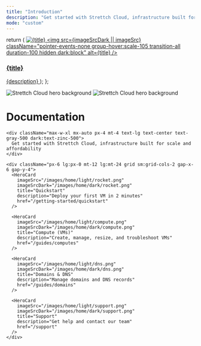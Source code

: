 ```yaml
---
title: "Introduction"
description: "Get started with Strettch Cloud, infrastructure built for scale and affordability"
mode: "custom"
---
```


  return (
    <a className="group cursor-pointer pb-8" href={href}>
      <img
        src={imageSrc}
        className="pointer-events-none group-hover:scale-105 transition-all duration-100 block dark:hidden"
        alt={title}
      />
      <img
        src={imageSrcDark || imageSrc}
        className="pointer-events-none group-hover:scale-105 transition-all duration-100 hidden dark:block"
        alt={title}
      />
      <h3 className="mt-5 text-gray-900 dark:text-zinc-50 font-medium">
        {title}
      </h3>
      <span className="mt-1.5">{description}</span>
    </a>
  );
};

<div className="relative">
  <div className="absolute top-0 left-0 right-0">
    <img
      src="/images/home/light/docs-hero-bg.png"
      className="pointer-events-none block dark:hidden"
      alt="Strettch Cloud hero background"
    />
    <img
      src="/images/home/dark/docs-hero-bg.png"
      className="pointer-events-none hidden dark:block"
      alt="Strettch Cloud hero background"
    />
  </div>

  <div className="relative z-10 px-4 py-16 lg:py-48 lg:pb-24 max-w-3xl mx-auto">
    <h1 className="block text-4xl font-medium text-center text-gray-900 dark:text-zinc-50 tracking-tight">
      Documentation
    </h1>

    <div className="max-w-xl mx-auto px-4 mt-4 text-lg text-center text-gray-500 dark:text-zinc-500">
      Get started with Strettch Cloud, infrastructure built for scale and affordability
    </div>

    <div className="px-6 lg:px-0 mt-12 lg:mt-24 grid sm:grid-cols-2 gap-x-6 gap-y-4">
      <HeroCard
        imageSrc="/images/home/light/rocket.png"
        imageSrcDark="/images/home/dark/rocket.png"
        title="Quickstart"
        description="Deploy your first VM in 2 minutes"
        href="/getting-started/quickstart"
      />

      <HeroCard
        imageSrc="/images/home/light/compute.png"
        imageSrcDark="/images/home/dark/compute.png"
        title="Compute (VMs)"
        description="Create, manage, resize, and troubleshoot VMs"
        href="/guides/computes"
      />

      <HeroCard
        imageSrc="/images/home/light/dns.png"
        imageSrcDark="/images/home/dark/dns.png"
        title="Domains & DNS"
        description="Manage domains and DNS records"
        href="/guides/domains"
      />

      <HeroCard
        imageSrc="/images/home/light/support.png"
        imageSrcDark="/images/home/dark/support.png"
        title="Support"
        description="Get help and contact our team"
        href="/support"
      />
    </div>
  </div>
</div>
